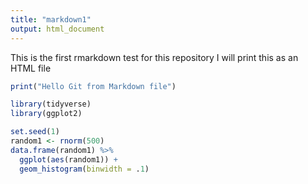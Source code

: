 ```yaml
---
title: "markdown1"
output: html_document
---
```

This is the first rmarkdown test for this repository
I will print this as an HTML file 

```r
print("Hello Git from Markdown file")
```

```r
library(tidyverse)
library(ggplot2)
```

```r
set.seed(1)
random1 <- rnorm(500)
data.frame(random1) %>% 
  ggplot(aes(random1)) +
  geom_histogram(binwidth = .1)
```